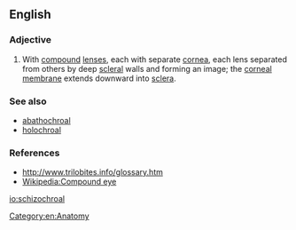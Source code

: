 ==English==

===Adjective===
{{en-adj|-}}

# {{context|of eyes|lang=en}} With [[compound]] [[lens]]es, each with separate [[cornea]], each lens separated from others by deep [[scleral]] walls and forming an image; the [[corneal membrane]] extends downward into [[sclera]]. 

===See also===
* [[abathochroal]]
* [[holochroal]]

===References===
*http://www.trilobites.info/glossary.htm
* [[Wikipedia:Compound eye]]

[[Category:en:Anatomy]]

[[io:schizochroal]]